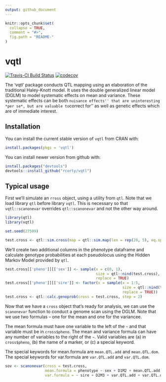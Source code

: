```yaml
---
output: github_document
---
```


<!-- README.md is generated from README.Rmd. Please edit that file -->

```r
knitr::opts_chunk$set(
  collapse = TRUE,
  comment = "#>",
  fig.path = "README-"
)
```

# vqtl

[![Travis-CI Build Status](https://travis-ci.org/rcorty/vqtl.svg?branch=master)](https://travis-ci.org/rcorty/vqtl)
[![codecov](https://codecov.io/gh/rcorty/vqtl/branch/master/graph/badge.svg)](https://codecov.io/gh/rcorty/vqtl)


The 'vqtl' package conducts QTL mapping using an elaboration of the traditional Haley-Knott model.
It uses the double generalized linear model (DGLM) to model systematic effects on mean and variance.
These systematic effects can be both ``nuisance effects'' that are uninteresting *per se*, but are valuable to ``correct for'' as well as genetic effects which are of immediate interest.

## Installation

You can install the current stable version of `vqtl` from CRAN with:

```r
install.packages(pkgs = 'vqtl')
```

You can install newer version from github with:

```r
install.packages("devtools")
devtools::install_github("rcorty/vqtl")
```


## Typical usage

First we'll simulate an `rross` object, using a utility from `qtl`.  Note that we load library `qtl` before library `vqtl`.  This is necessary so that `vqtl::scanonevar` overrides `qtl::scanonevar` and not the other way around.

```r
library(qtl)
library(vqtl)

set.seed(27599)

test.cross <- qtl::sim.cross(map = qtl::sim.map(len = rep(20, 5), eq.spacing = FALSE))
```

We'll create two additional columns in the phenotype dataframe and calculate genotype probabilities at each pseudolocus using the Hidden Markov Model provided by `qtl`.
```r
test.cross[['pheno']][['sex']] <- sample(x = c(0, 1),
                                         size = qtl::nind(test.cross),
                                         replace = TRUE)
test.cross[['pheno']][['sire']] <- factor(x = sample(x = 1:5,
                                                     size = qtl::nind(test.cross),
                                                     replace = TRUE))
test.cross <- qtl::calc.genoprob(cross = test.cross, step = 2)
```

Now that we have a `cross` object that's ready for analysis, we can use the `scanonevar` function to conduct a genome scan using the DGLM.
Note that we use two formulas -- one for the mean and one for the variancee.

The mean formula must have one variable to the left of the `~` and that variable must be in `cross$pheno`.
The mean and variance formula can have any number of variables to the right of the `~`.
Valid variables are (a) in `cross$pheno`, (b) the name of a marker, or (c) a special keyword.

The special keywords for mean.formula are `mean.QTL.add` and `mean.QTL.dom`.
The special keywords for var.formula are `var.QTL.add` and `var.QTL.dom`.

```r
sov <- scanonevar(cross = test.cross,
                  mean.formula = phenotype ~ sex + D1M2 + mean.QTL.add + mean.QTL.dom,
                  var.formula = ~ sire + D2M3 + var.QTL.add + var.QTL.dom)

```
